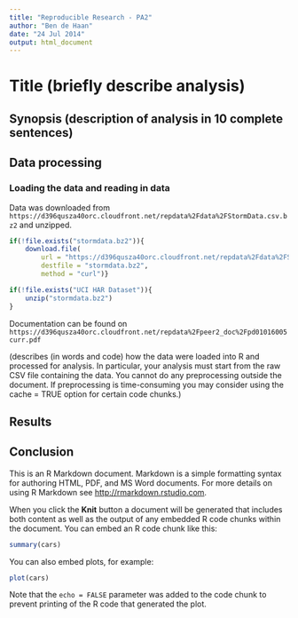 ```yaml
---
title: "Reproducible Research - PA2"
author: "Ben de Haan"
date: "24 Jul 2014"
output: html_document
---
```


# Title (briefly describe analysis)

## Synopsis (description of analysis in 10 complete sentences)

## Data processing 

### Loading the data and reading in data

Data was downloaded from `https://d396qusza40orc.cloudfront.net/repdata%2Fdata%2FStormData.csv.bz2` and unzipped.

```r
if(!file.exists("stormdata.bz2")){
    download.file(
        url = "https://d396qusza40orc.cloudfront.net/repdata%2Fdata%2FStormData.csv.bz2", 
        destfile = "stormdata.bz2", 
        method = "curl")}

if(!file.exists("UCI HAR Dataset")){
    unzip("stormdata.bz2")
}

```

Documentation can be found on `https://d396qusza40orc.cloudfront.net/repdata%2Fpeer2_doc%2Fpd01016005curr.pdf`

(describes (in words and code) how the data were loaded into R and processed for analysis. In particular, your analysis must start from the raw CSV file containing the data. You cannot do any preprocessing outside the document. If preprocessing is time-consuming you may consider using the cache = TRUE option for certain code chunks.)

## Results

## Conclusion

This is an R Markdown document. Markdown is a simple formatting syntax for authoring HTML, PDF, and MS Word documents. For more details on using R Markdown see <http://rmarkdown.rstudio.com>.

When you click the **Knit** button a document will be generated that includes both content as well as the output of any embedded R code chunks within the document. You can embed an R code chunk like this:

```r
summary(cars)
```

You can also embed plots, for example:

```r
plot(cars)
```

Note that the `echo = FALSE` parameter was added to the code chunk to prevent printing of the R code that generated the plot.

